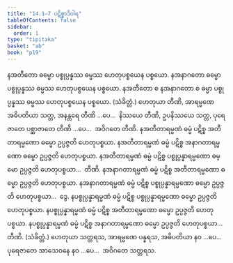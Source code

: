 ```yaml
---
title: "14.1–7 ပဋိစ္စာဒိဝါရ"
tableOfContents: false
sidebar:
  order: 1
type: "tipitaka"
basket: "ab"
book: "p19"
---
```



<DynamicBreadcrumb />

<Division number="26" book="p19" e="ch" v="40" p="335">

<Paragraph number="91" book="p19">
နအတီတော ဓမ္မော ပစ္စုပ္ပန္နဿ ဓမ္မဿ ဟေတုပစ္စယေန ပစ္စယော. နအနာဂတော ဓမ္မော ပစ္စုပ္ပန္နဿ ဓမ္မဿ ဟေတုပစ္စယေန ပစ္စယော. နအတီတော စ နအနာဂတော စ ဓမ္မာ ပစ္စုပ္ပန္နဿ ဓမ္မဿ ဟေတုပစ္စယေန ပစ္စယော. (သံခိတ္တံ.)
</Paragraph>

<Paragraph number="92" book="p19">
ဟေတုယာ တီဏိ, အာရမ္မဏေ အဓိပတိယာ သတ္တ, အနန္တရေ တီဏိ …ပေ…  နိဿယေ တီဏိ, ဥပနိဿယေ သတ္တ, ပုရေဇာတေ ပစ္ဆာဇာတေ တီဏိ …ပေ…  အဝိဂတေ တီဏိ.
</Paragraph>

</Division>
<Division number="27" book="p19" e="ch" v="40" p="335">

<Paragraph number="93" book="p19">
နအတီတာရမ္မဏံ ဓမ္မံ ပဋိစ္စ အတီတာရမ္မဏော ဓမ္မော ဥပ္ပဇ္ဇတိ ဟေတုပစ္စယာ. နအတီတာရမ္မဏံ ဓမ္မံ ပဋိစ္စ အနာဂတာရမ္မဏော ဓမ္မော ဥပ္ပဇ္ဇတိ ဟေတုပစ္စယာ. နအတီတာရမ္မဏံ ဓမ္မံ ပဋိစ္စ ပစ္စုပ္ပန္နာရမ္မဏော ဓမ္မော ဥပ္ပဇ္ဇတိ ဟေတုပစ္စယာ…  တီဏိ.
</Paragraph>

<Paragraph number="94" book="p19">
နအနာဂတာရမ္မဏံ ဓမ္မံ ပဋိစ္စ အတီတာရမ္မဏော ဓမ္မော ဥပ္ပဇ္ဇတိ ဟေတုပစ္စယာ. နအနာဂတာရမ္မဏံ ဓမ္မံ ပဋိစ္စ ပစ္စုပ္ပန္နာရမ္မဏော ဓမ္မော ဥပ္ပဇ္ဇတိ ဟေတုပစ္စယာ…  ဒွေ.
</Paragraph>

<Paragraph number="95" book="p19">
နပစ္စုပ္ပန္နာရမ္မဏံ ဓမ္မံ ပဋိစ္စ ပစ္စုပ္ပန္နာရမ္မဏော ဓမ္မော ဥပ္ပဇ္ဇတိ ဟေတုပစ္စယာ. နပစ္စုပ္ပန္နာရမ္မဏံ ဓမ္မံ ပဋိစ္စ အတီတာရမ္မဏော ဓမ္မော ဥပ္ပဇ္ဇတိ ဟေတုပစ္စယာ. နပစ္စုပ္ပန္နာရမ္မဏံ ဓမ္မံ ပဋိစ္စ အနာဂတာရမ္မဏော ဓမ္မော ဥပ္ပဇ္ဇတိ ဟေတုပစ္စယာ…  တီဏိ. (သံခိတ္တံ.)
</Paragraph>

<Paragraph number="96" book="p19">
ဟေတုယာ သတ္တရသ, အာရမ္မဏေ ပန္နရသ, အဓိပတိယာ နဝ …ပေ…  ပုရေဇာတေ အာသေဝနေ နဝ …ပေ…  အဝိဂတေ သတ္တရသ.
</Paragraph>
</Division>